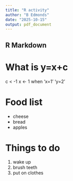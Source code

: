 ```yaml
---
title: "R activity"
author: "B Edmonds"
date: "2025-10-15"
output: pdf_document
---
```


## R Markdown
# What is y=x+c
c < -1 
x <- 1
when 'x=1' 'y=2'

# Food list
* cheese
* bread
* apples

# Things to do
1. wake up
2. brush teeth
3. put on clothes




